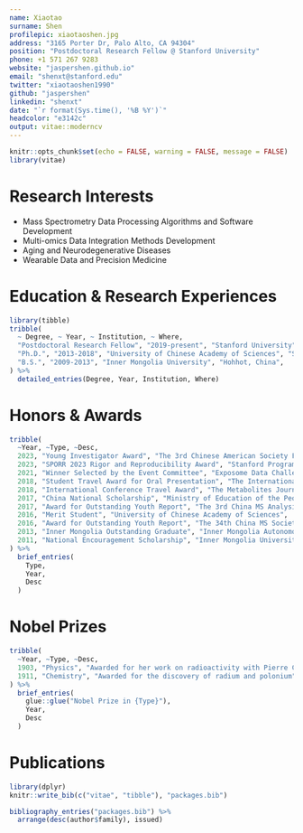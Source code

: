 ```yaml
---
name: Xiaotao
surname: Shen
profilepic: xiaotaoshen.jpg
address: "3165 Porter Dr, Palo Alto, CA 94304"
position: "Postdoctoral Research Fellow @ Stanford University"
phone: +1 571 267 9283
website: "jaspershen.github.io"
email: "shenxt@stanford.edu"
twitter: "xiaotaoshen1990"
github: "jaspershen"
linkedin: "shenxt"
date: "`r format(Sys.time(), '%B %Y')`"
headcolor: "e3142c"
output: vitae::moderncv
---
```


```r
knitr::opts_chunk$set(echo = FALSE, warning = FALSE, message = FALSE)
library(vitae)
```

# Research Interests

* Mass Spectrometry Data Processing Algorithms and Software Development
* Multi-omics Data Integration Methods Development
* Aging and Neurodegenerative Diseases
* Wearable Data and Precision Medicine

# Education & Research Experiences

```r
library(tibble)
tribble(
  ~ Degree, ~ Year, ~ Institution, ~ Where,
  "Postdoctoral Research Fellow", "2019-present", "Stanford University", "Palo Alto, USA",
  "Ph.D.", "2013-2018", "University of Chinese Academy of Sciences", "Shanghai, China",
  "B.S.", "2009-2013", "Inner Mongolia University", "Hohhot, China",
) %>% 
  detailed_entries(Degree, Year, Institution, Where)
```

# Honors & Awards

```r
tribble(
  ~Year, ~Type, ~Desc,
  2023, "Young Investigator Award", "The 3rd Chinese American Society For Mass Spectrometry Conference",
  2023, "SPORR 2023 Rigor and Reproducibility Award", "Stanford Program on Research Rigor and Reproducibility",
  2021, "Winner Selected by the Event Committee", "Exposome Data Challenge Event",
  2018, "Student Travel Award for Oral Presentation", "The International Metabolomics Society",
  2018, "International Conference Travel Award", "The Metabolites Journal",
  2017, "China National Scholarship", "Ministry of Education of the People’s Republic of China",
  2017, "Award for Outstanding Youth Report", "The 3rd China MS Analysis Conference",
  2016, "Merit Student", "University of Chinese Academy of Sciences",
  2016, "Award for Outstanding Youth Report", "The 34th China MS Society Conference",
  2013, "Inner Mongolia Outstanding Graduate", "Inner Mongolia Autonomous Region",
  2011, "National Encouragement Scholarship", "Inner Mongolia University"
) %>% 
  brief_entries(
    Type,
    Year, 
    Desc
  )
```

# Nobel Prizes

```r
tribble(
  ~Year, ~Type, ~Desc,
  1903, "Physics", "Awarded for her work on radioactivity with Pierre Curie and Henri Becquerel",
  1911, "Chemistry", "Awarded for the discovery of radium and polonium"
) %>% 
  brief_entries(
    glue::glue("Nobel Prize in {Type}"),
    Year, 
    Desc
  )
```

# Publications

```r
library(dplyr)
knitr::write_bib(c("vitae", "tibble"), "packages.bib")

bibliography_entries("packages.bib") %>%
  arrange(desc(author$family), issued)
```

